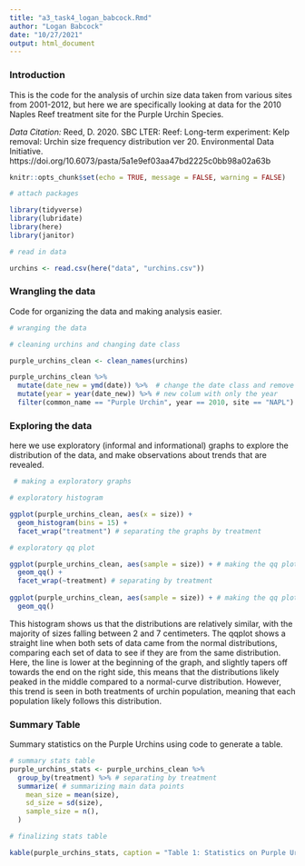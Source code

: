 ```yaml
---
title: "a3_task4_logan_babcock.Rmd"
author: "Logan Babcock"
date: "10/27/2021"
output: html_document
---
```


### Introduction
This is the code for the analysis of urchin size data taken from various sites from 2001-2012, but here we are specifically looking at data for the 2010 Naples Reef treatment site for the Purple Urchin Species. 

*Data Citation:* Reed, D. 2020. SBC LTER: Reef: Long-term experiment: Kelp removal: Urchin size frequency distribution ver 20. Environmental Data Initiative. https://doi.org/10.6073/pasta/5a1e9ef03aa47bd2225c0bb98a02a63b

```r
knitr::opts_chunk$set(echo = TRUE, message = FALSE, warning = FALSE)

# attach packages

library(tidyverse)
library(lubridate)
library(here)
library(janitor)

# read in data

urchins <- read.csv(here("data", "urchins.csv"))

```
### Wrangling the data
Code for organizing the data and making analysis easier.
```r
# wranging the data

# cleaning urchins and changing date class

purple_urchins_clean <- clean_names(urchins)

purple_urchins_clean %>% 
  mutate(date_new = ymd(date)) %>%  # change the date class and remove old column
  mutate(year = year(date_new)) %>% # new colum with only the year
  filter(common_name == "Purple Urchin", year == 2010, site == "NAPL") # keep purple urchins for NAPL site in 2010

```
### Exploring the data
here we use exploratory (informal and informational) graphs to explore the distribution of the data, and make observations about trends that are revealed. 
```r
 # making a exploratory graphs

# exploratory histogram

ggplot(purple_urchins_clean, aes(x = size)) + 
  geom_histogram(bins = 15) +
  facet_wrap("treatment") # separating the graphs by treatment

# exploratory qq plot

ggplot(purple_urchins_clean, aes(sample = size)) + # making the qq plot based on urchin size
  geom_qq() +
  facet_wrap(~treatment) # separating by treatment 
 
ggplot(purple_urchins_clean, aes(sample = size)) + # making the qq plot based on urchin size, with both populations considered together
  geom_qq()
```
This histogram shows us that the distributions are relatively similar, with the majority of sizes falling between 2 and 7 centimeters. The qqplot shows a straight line when both sets of data came from the normal distributions, comparing each set of data to see if they are from the same distribution. Here, the line is lower at the beginning of the graph, and slightly tapers off towards the end on the right side, this means that the distributions likely peaked in the middle compared to a normal-curve distribution. However, this trend is seen in both treatments of urchin population, meaning that each population likely follows this distribution.

### Summary Table
Summary statistics on the Purple Urchins using code to generate a table.

```r
# summary stats table 
purple_urchins_stats <- purple_urchins_clean %>%
  group_by(treatment) %>% # separating by treatment
  summarize( # summarizing main data points
    mean_size = mean(size),
    sd_size = sd(size),
    sample_size = n(),
  )

# finalizing stats table

kable(purple_urchins_stats, caption = "Table 1: Statistics on Purple Urchin Size by treatment at Naples Reef site")
```

